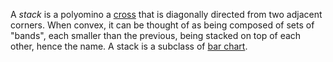 A _stack_ is a polyomino a [cross](/classes/cross) that is diagonally directed from two adjacent corners. When convex, it can be thought of as being composed of sets of "bands", each smaller than the previous, being stacked on top of each other, hence the name. A stack is a subclass of [bar chart](/classes/bar-chart).
